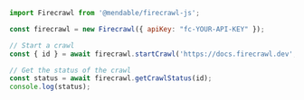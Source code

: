 ```js Node
import Firecrawl from '@mendable/firecrawl-js';

const firecrawl = new Firecrawl({ apiKey: "fc-YOUR-API-KEY" });

// Start a crawl
const { id } = await firecrawl.startCrawl('https://docs.firecrawl.dev', { limit: 5 });

// Get the status of the crawl
const status = await firecrawl.getCrawlStatus(id);
console.log(status);
```


